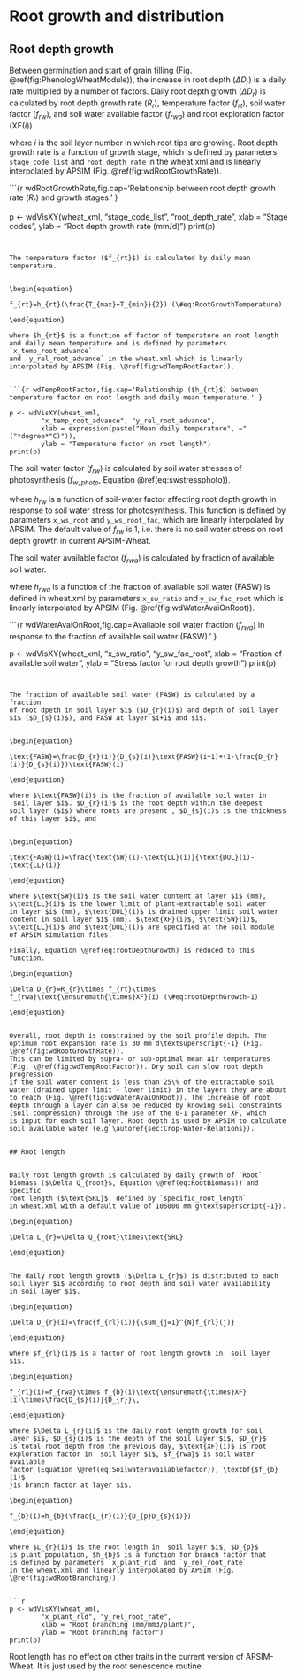
# Root growth and distribution



## Root depth growth


Between germination and start of grain filling (Fig. \@ref(fig:PhenologWheatModule)),
the increase in root depth ($\Delta D_{r}$) is a daily rate multiplied
by a number of factors. Daily root depth growth ($\Delta D_{r}$)
is calculated by root depth growth rate ($R_{r}$), temperature factor
($f_{rt}$), soil water factor ($f_{rw}$), and soil water available
factor ($f_{rwa}$) and root exploration factor ($\text{XF}(i)$).


\begin{equation}

\Delta D_{r}=R_{r}\times f_{rt}\times\min(f_{rw},\;f_{rwa})\text{\ensuremath{\times}XF}(i) (\#eq:rootDepthGrowth)

\end{equation}

where $i$ is the soil layer number in which root tips are growing.
Root depth growth rate is a function of growth stage, which is defined
by parameters `stage_code_list` and `root_depth_rate`
in the wheat.xml and is linearly interpolated by APSIM (Fig. \@ref(fig:wdRootGrowthRate)). 


```{r wdRootGrowthRate,fig.cap='Relationship between root depth growth rate ($R_{r}$) and growth stages.' }  

p <- wdVisXY(wheat_xml, 
		"stage_code_list", "root_depth_rate",
		xlab = "Stage codes",
		ylab = "Root depth growth rate (mm/d)")
print(p)

```


The temperature factor ($f_{rt}$) is calculated by daily mean temperature.


\begin{equation}

f_{rt}=h_{rt}(\frac{T_{max}+T_{min}}{2}) (\#eq:RootGrowthTemperature)

\end{equation}

where $h_{rt}$ is a function of factor of temperature on root length
and daily mean temperature and is defined by parameters `x_temp_root_advance`
and `y_rel_root_advance` in the wheat.xml which is linearly
interpolated by APSIM (Fig. \@ref(fig:wdTempRootFactor)). 


```{r wdTempRootFactor,fig.cap='Relationship ($h_{rt}$) between temperature factor on root length and daily mean temperature.' }  

p <- wdVisXY(wheat_xml, 
		"x_temp_root_advance", "y_rel_root_advance",
		xlab = expression(paste("Mean daily temperature", ~"("*degree*"C)")),
		ylab = "Temperature factor on root length")
print(p)

```


The soil water factor ($f_{rw}$) is calculated by soil water stresses
of photosynthesis ($f_{w,\,photo}$, Equation \@ref(eq:swstressphoto)).


\begin{equation}

f_{rw}=h_{rw}(f_{w,\,photo})

\end{equation}

where $h_{rw}$ is a function of soil-water factor affecting root
depth growth in response to soil water stress for photosynthesis.
This function is defined by parameters `x_ws_root` and `y_ws_root_fac`,
which are linearly interpolated by APSIM. The default value of $f_{rw}$
is 1, i.e. there is no soil water stress on root depth growth in current
APSIM-Wheat.

The soil water available factor ($f_{rwa}$) is calculated by fraction
of available soil water.


\begin{equation}

f_{rwa}=h_{rwa}(\text{FASW}) (\#eq:Soilwateravailablefactor)

\end{equation}

where $h_{rwa}$ is a function of the fraction of available soil water
(FASW) is defined in wheat.xml by parameters `x_sw_ratio`
and `y_sw_fac_root` which is linearly interpolated by APSIM
(Fig. \@ref(fig:wdWaterAvaiOnRoot)). 


```{r wdWaterAvaiOnRoot,fig.cap='Available soil water fraction ($f_{rwa}$) in response to the fraction of available soil water (FASW).' }  

p <- wdVisXY(wheat_xml, 
		"x_sw_ratio", "y_sw_fac_root",
		xlab = "Fraction of available soil water",
		ylab = "Stress factor for root depth growth")
print(p)

```


The fraction of available soil water (FASW) is calculated by a fraction
of root dpeth in soil layer $i$ ($D_{r}(i)$) and depth of soil layer
$i$ ($D_{s}(i)$), and FASW at layer $i+1$ and $i$.


\begin{equation}

\text{FASW}=\frac{D_{r}(i)}{D_{s}(i)}\text{FASW}(i+1)+(1-\frac{D_{r}(i)}{D_{s}(i)})\text{FASW}(i)

\end{equation}

where $\text{FASW}(i)$ is the fraction of available soil water in
 soil layer $i$. $D_{r}(i)$ is the root depth within the deepest
soil layer ($i$) where roots are present , $D_{s}(i)$ is the thickness
of this layer $i$, and 


\begin{equation}

\text{FASW}(i)=\frac{\text{SW}(i)-\text{LL}(i)}{\text{DUL}(i)-\text{LL}(i)}

\end{equation}

where $\text{SW}(i)$ is the soil water content at layer $i$ (mm),
$\text{LL}(i)$ is the lower limit of plant-extractable soil water
in layer $i$ (mm), $\text{DUL}(i)$ is drained upper limit soil water
content in soil layer $i$ (mm). $\text{XF}(i)$, $\text{SW}(i)$,
$\text{LL}(i)$ and $\text{DUL}(i)$ are specified at the soil module
of APSIM simulation files.

Finally, Equation \@ref(eq:rootDepthGrowth) is reduced to this function.

\begin{equation}

\Delta D_{r}=R_{r}\times f_{rt}\times f_{rwa}\text{\ensuremath{\times}XF}(i) (\#eq:rootDepthGrowth-1)

\end{equation}


Overall, root depth is constrained by the soil profile depth. The
optimum root expansion rate is 30 mm d\textsuperscript{-1} (Fig. \@ref(fig:wdRootGrowthRate)).
This can be limited by supra- or sub-optimal mean air temperatures
(Fig. \@ref(fig:wdTempRootFactor)). Dry soil can slow root depth progression
if the soil water content is less than 25\% of the extractable soil
water (drained upper limit - lower limit) in the layers they are about
to reach (Fig. \@ref(fig:wdWaterAvaiOnRoot)). The increase of root
depth through a layer can also be reduced by knowing soil constraints
(soil compression) through the use of the 0-1 parameter XF, which
is input for each soil layer. Root depth is used by APSIM to calculate
soil available water (e.g \autoref{sec:Crop-Water-Relations}).


## Root length


Daily root length growth is calculated by daily growth of `Root`
biomass ($\Delta Q_{root}$, Equation \@ref(eq:RootBiomass)) and specific
root length ($\text{SRL}$, defined by `specific_root_length`
in wheat.xml with a default value of 105000 mm g\textsuperscript{-1}).

\begin{equation}

\Delta L_{r}=\Delta Q_{root}\times\text{SRL}

\end{equation}


The daily root length growth ($\Delta L_{r}$) is distributed to each
soil layer $i$ according to root depth and soil water availability
in soil layer $i$.

\begin{equation}

\Delta D_{r}(i)=\frac{f_{rl}(i)}{\sum_{j=1}^{N}f_{rl}(j)}

\end{equation}

where $f_{rl}(i)$ is a factor of root length growth in  soil layer
$i$.

\begin{equation}

f_{rl}(i)=f_{rwa}\times f_{b}(i)\text{\ensuremath{\times}XF}(i)\times\frac{D_{s}(i)}{D_{r}}\,

\end{equation}

where $\Delta L_{r}(i)$ is the daily root length growth for soil
layer $i$, $D_{s}(i)$ is the depth of the soil layer $i$, $D_{r}$
is total root depth from the previous day, $\text{XF}(i)$ is root
exploration factor in  soil layer $i$, $f_{rwa}$ is soil water available
factor (Equation \@ref(eq:Soilwateravailablefactor)), \textbf{$f_{b}(i)$
}is branch factor at layer $i$.

\begin{equation}

f_{b}(i)=h_{b}(\frac{L_{r}(i)}{D_{p}D_{s}(i)})

\end{equation}

where $L_{r}(i)$ is the root length in  soil layer $i$, $D_{p}$
is plant population, $h_{b}$ is a function for branch factor that
is defined by parameters `x_plant_rld` and `y_rel_root_rate`
in the wheat.xml and linearly interpolated by APSIM (Fig. \@ref(fig:wdRootBranching)). 


```r

p <- wdVisXY(wheat_xml, 
		"x_plant_rld", "y_rel_root_rate",
		xlab = "Root branching (mm/mm3/plant)",
		ylab = "Root branching factor")
print(p)

```


Root length has no effect on other traits in the current version of
APSIM-Wheat. It is just used by the root senescence routine.


